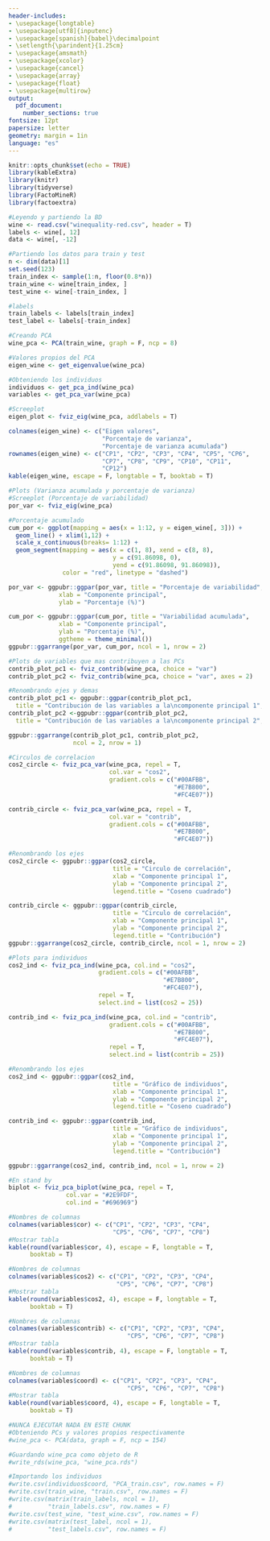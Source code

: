 ```yaml
---
header-includes:
- \usepackage{longtable}
- \usepackage[utf8]{inputenc}
- \usepackage[spanish]{babel}\decimalpoint
- \setlength{\parindent}{1.25cm}
- \usepackage{amsmath}
- \usepackage{xcolor}
- \usepackage{cancel}
- \usepackage{array}
- \usepackage{float}
- \usepackage{multirow}
output:
  pdf_document:
    number_sections: true
fontsize: 12pt
papersize: letter
geometry: margin = 1in
language: "es"
---
```


```r
knitr::opts_chunk$set(echo = TRUE)
library(kableExtra)
library(knitr)
library(tidyverse)
library(FactoMineR)
library(factoextra)
```

\input{titlepage}
\thispagestyle{empty}
\tableofcontents

\newpage

\pagestyle{myheadings}
\setcounter{page}{3}

\section{Introducción}

\section{Informe técnico}

```r
#Leyendo y partiendo la BD
wine <- read.csv("winequality-red.csv", header = T)
labels <- wine[, 12]
data <- wine[, -12]

#Partiendo los datos para train y test
n <- dim(data)[1]
set.seed(123)
train_index <- sample(1:n, floor(0.8*n))
train_wine <- wine[train_index, ]
test_wine <- wine[-train_index, ]

#labels
train_labels <- labels[train_index]
test_label <- labels[-train_index]

#Creando PCA
wine_pca <- PCA(train_wine, graph = F, ncp = 8)

#Valores propios del PCA
eigen_wine <- get_eigenvalue(wine_pca)

#Obteniendo los individuos
individuos <- get_pca_ind(wine_pca)
variables <- get_pca_var(wine_pca)

#Screeplot
eigen_plot <- fviz_eig(wine_pca, addlabels = T)
```


```r
colnames(eigen_wine) <- c("Eigen valores", 
                          "Porcentaje de varianza",
                          "Porcentaje de varianza acumulada")
rownames(eigen_wine) <- c("CP1", "CP2", "CP3", "CP4", "CP5", "CP6",
                          "CP7", "CP8", "CP9", "CP10", "CP11",
                          "CP12")
kable(eigen_wine, escape = F, longtable = T, booktab = T)

```


```r
#Plots (Varianza acumulada y porcentaje de varianza)
#Screeplot (Porcentaje de variabilidad)
por_var <- fviz_eig(wine_pca)

#Porcentaje acumulado
cum_por <- ggplot(mapping = aes(x = 1:12, y = eigen_wine[, 3])) +
  geom_line() + xlim(1,12) +
  scale_x_continuous(breaks= 1:12) +
  geom_segment(mapping = aes(x = c(1, 8), xend = c(8, 8),
                             y = c(91.86098, 0), 
                             yend = c(91.86098, 91.86098)), 
               color = "red", linetype = "dashed")

por_var <- ggpubr::ggpar(por_var, title = "Porcentaje de variabilidad",
              xlab = "Componente principal", 
              ylab = "Porcentaje (%)")

cum_por <- ggpubr::ggpar(cum_por, title = "Variabilidad acumulada",
              xlab = "Componente principal",
              ylab = "Porcentaje (%)",
              ggtheme = theme_minimal())
ggpubr::ggarrange(por_var, cum_por, ncol = 1, nrow = 2)
```


```r
#Plots de variables que mas contribuyen a las PCs
contrib_plot_pc1 <- fviz_contrib(wine_pca, choice = "var")
contrib_plot_pc2 <- fviz_contrib(wine_pca, choice = "var", axes = 2)

#Renombrando ejes y demas
contrib_plot_pc1 <- ggpubr::ggpar(contrib_plot_pc1,
  title = "Contribución de las variables a la\ncomponente principal 1", ylab = "Contribuciones (%)") 
contrib_plot_pc2 <-ggpubr::ggpar(contrib_plot_pc2,
  title = "Contribución de las variables a la\ncomponente principal 2", ylab = "Contribuciones (%)") 

ggpubr::ggarrange(contrib_plot_pc1, contrib_plot_pc2,
                  ncol = 2, nrow = 1)
```


```r
#Circulos de correlacion
cos2_circle <- fviz_pca_var(wine_pca, repel = T, 
                            col.var = "cos2",
                            gradient.cols = c("#00AFBB",
                                              "#E7B800",
                                              "#FC4E07"))

contrib_circle <- fviz_pca_var(wine_pca, repel = T, 
                            col.var = "contrib",
                            gradient.cols = c("#00AFBB",
                                              "#E7B800",
                                              "#FC4E07"))

#Renombrando los ejes
cos2_circle <- ggpubr::ggpar(cos2_circle,
                             title = "Circulo de correlación",
                             xlab = "Componente principal 1",
                             ylab = "Componente principal 2",
                             legend.title = "Coseno cuadrado")

contrib_circle <- ggpubr::ggpar(contrib_circle,
                             title = "Circulo de correlación",
                             xlab = "Componente principal 1",
                             ylab = "Componente principal 2",
                             legend.title = "Contribución")
ggpubr::ggarrange(cos2_circle, contrib_circle, ncol = 1, nrow = 2)
```


```r
#Plots para individuos
cos2_ind <- fviz_pca_ind(wine_pca, col.ind = "cos2",
                         gradient.cols = c("#00AFBB",
                                           "#E7B800",
                                           "#FC4E07"), 
                         repel = T,
                         select.ind = list(cos2 = 25))

contrib_ind <- fviz_pca_ind(wine_pca, col.ind = "contrib",
                            gradient.cols = c("#00AFBB",
                                              "#E7B800",
                                              "#FC4E07"), 
                            repel = T,
                            select.ind = list(contrib = 25))

#Renombrando los ejes
cos2_ind <- ggpubr::ggpar(cos2_ind,
                             title = "Gráfico de individuos",
                             xlab = "Componente principal 1",
                             ylab = "Componente principal 2",
                             legend.title = "Coseno cuadrado")

contrib_ind <- ggpubr::ggpar(contrib_ind,
                             title = "Gráfico de individuos",
                             xlab = "Componente principal 1",
                             ylab = "Componente principal 2",
                             legend.title = "Contribución")

ggpubr::ggarrange(cos2_ind, contrib_ind, ncol = 1, nrow = 2)
```


```r
#En stand by
biplot <- fviz_pca_biplot(wine_pca, repel = T, 
                col.var = "#2E9FDF",
                col.ind = "#696969")
```

\newpage
```r
#Nombres de columnas
colnames(variables$cor) <- c("CP1", "CP2", "CP3", "CP4", 
                             "CP5", "CP6", "CP7", "CP8")
#Mostrar tabla
kable(round(variables$cor, 4), escape = F, longtable = T, 
      booktab = T)
```


```r
#Nombres de columnas
colnames(variables$cos2) <- c("CP1", "CP2", "CP3", "CP4", 
                              "CP5", "CP6", "CP7", "CP8")
#Mostrar tabla
kable(round(variables$cos2, 4), escape = F, longtable = T, 
      booktab = T)
```

```r
#Nombres de columnas
colnames(variables$contrib) <- c("CP1", "CP2", "CP3", "CP4", 
                                 "CP5", "CP6", "CP7", "CP8")
#Mostrar tabla
kable(round(variables$contrib, 4), escape = F, longtable = T, 
      booktab = T)
```

```r
#Nombres de columnas
colnames(variables$coord) <- c("CP1", "CP2", "CP3", "CP4", 
                                 "CP5", "CP6", "CP7", "CP8")
#Mostrar tabla
kable(round(variables$coord, 4), escape = F, longtable = T, 
      booktab = T)
```



```r
#NUNCA EJECUTAR NADA EN ESTE CHUNK
#Obteniendo PCs y valores propios respectivamente
#wine_pca <- PCA(data, graph = F, ncp = 154)

#Guardando wine_pca como objeto de R
#write_rds(wine_pca, "wine_pca.rds")

#Importando los individuos
#write.csv(individuos$coord, "PCA_train.csv", row.names = F)
#write.csv(train_wine, "train.csv", row.names = F)
#write.csv(matrix(train_labels, ncol = 1), 
#          "train_labels.csv", row.names = F)
#write.csv(test_wine, "test_wine.csv", row.names = F)
#write.csv(matrix(test_label, ncol = 1),
#          "test_labels.csv", row.names = F)


```

\section{Ajuste de modelos y comparación}

\section{Conclusiones}